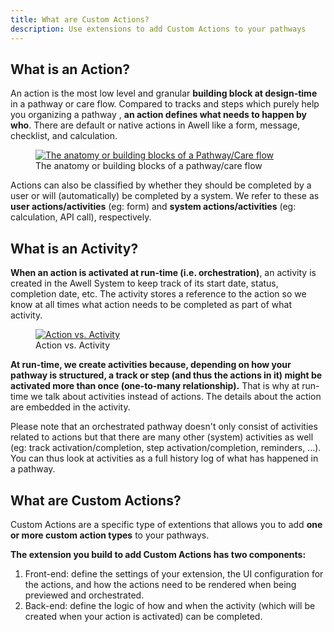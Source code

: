 ```yaml
---
title: What are Custom Actions?
description: Use extensions to add Custom Actions to your pathways
---
```


## What is an Action?

An action is the most low level and granular **building block at design-time** in a pathway or care flow. Compared to tracks and steps which purely help you organizing a pathway , **an action defines what needs to happen by who**. There are default or native actions in Awell like a form, message, checklist, and calculation.

<figure className="w-full flex flex-col justify-center text-center relative">
  <div className="dark:bg-[#F0F6FF] p-4 w-2/4 sm:w-[200px] mx-auto rounded-md">
    <a
      href="https://res.cloudinary.com/da7x4rzl4/image/upload/v1678902681/Developer%20portal/Design_time.png"
      target="_blank"
      title="The anatomy or building blocks of a Pathway/Care flow"
    >
      <img
        src="https://res.cloudinary.com/da7x4rzl4/image/upload/v1678902681/Developer%20portal/Design_time.png"
        alt="The anatomy or building blocks of a Pathway/Care flow"
      />
    </a>
  </div>
  <figcaption className="dark:text-slate-400 pt-2">
    The anatomy or building blocks of a pathway/care flow
  </figcaption>
</figure>

Actions can also be classified by whether they should be completed by a user or will (automatically) be completed by a system. We refer to these as **user actions/activities** (eg: form) and **system actions/activities** (eg: calculation, API call), respectively.

## What is an Activity?

**When an action is activated at run-time (i.e. orchestration)**, an activity is created in the Awell System to keep track of its start date, status, completion date, etc. The activity stores a reference to the action so we know at all times what action needs to be completed as part of what activity.

<figure className="w-full flex flex-col justify-center text-center relative">
  <div className="bg-[#F0F6FF] p-12 w-full mx-auto rounded-md">
    <a
      href="https://res.cloudinary.com/da7x4rzl4/image/upload/v1678295646/Developer%20portal/action-activity.png"
      target="_blank"
      title="Action vs. Activity"
    >
      <img
        src="https://res.cloudinary.com/da7x4rzl4/image/upload/v1678295646/Developer%20portal/action-activity.png"
        alt="Action vs. Activity"
      />
    </a>
  </div>
  <figcaption className="dark:text-slate-400 pt-2">
    Action vs. Activity
  </figcaption>
</figure>

**At run-time, we create activities because, depending on how your pathway is structured, a track or step (and thus the actions in it) might be activated more than once (one-to-many relationship).** That is why at run-time we talk about activities instead of actions. The details about the action are embedded in the activity.

Please note that an orchestrated pathway doesn't only consist of activities related to actions but that there are many other (system) activities as well (eg: track activation/completion, step activation/completion, reminders, ...). You can thus look at activities as a full history log of what has happened in a pathway.

## What are Custom Actions?

Custom Actions are a specific type of extentions that allows you to add **one or more custom action types** to your pathways.

**The extension you build to add Custom Actions has two components:**

1. Front-end: define the settings of your extension, the UI configuration for the actions, and how the actions need to be rendered when being previewed and orchestrated.
2. Back-end: define the logic of how and when the activity (which will be created when your action is activated) can be completed.
